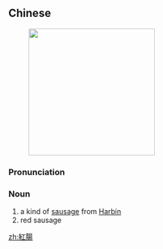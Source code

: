 {{also|红肠}}
==Chinese==
{{zh-forms|s=红肠}}
{{wikipedia|lang=zh}}
[[Image:Smoked Chinese sausage.jpg|right|thumbnail|250px|{{lang|zh|哈爾濱紅腸}}]]

===Pronunciation===
{{zh-pron
|m=hóngcháng
|c=hung4 coeng4-2
|w=3hhon zan
|cat=n
}}

===Noun===
{{zh-noun}}

# a kind of [[sausage]] from [[Harbin]]
# red sausage {{gloss|a [[siu mei]] item}}

{{zh-cat|Sausages}}

[[zh:紅腸]]